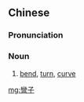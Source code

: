 {{also|弯子}}
==Chinese==
{{zh-forms|s=弯子}}

===Pronunciation===
{{zh-pron
|m=wānzi
|cat=n
}}

===Noun===
{{zh-noun}}

# [[bend]], [[turn]], [[curve]]

[[mg:彎子]]